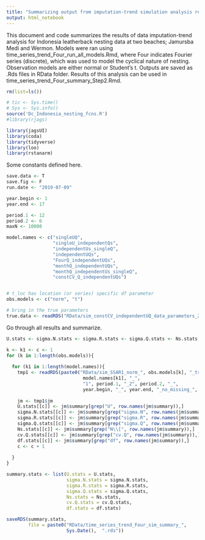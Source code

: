 ```yaml
---
title: "Summarizing output from imputation-trend simulation analysis results - Step 1"
output: html_notebook
---
```


This document and code summarizes the results of data imputation-trend analysis for Indonesia leatherback nesting data at two beaches; Jamursba Medi and Wermon. Models were ran using time_series_trend_Four_run_all_models.Rmd, where Four indicates Fourier series (discrete), which was used to model the cyclical nature of nesting. Observation models are either normal or Student's t.  Outputs are saved as .Rds files in RData folder. Results of this analysis can be used in time_series_trend_Four_summary_Step2.Rmd. 

```r
rm(list=ls())

# tic <- Sys.time()
# Sys <- Sys.info()
source('Dc_Indonesia_nesting_fcns.R')
#library(rjags)

library(jagsUI)
library(coda)
library(tidyverse)
library(loo)
library(rstanarm)
```


Some constants defined here.
```r
save.data <- T
save.fig <- F
run.date <- "2019-07-09"

year.begin <- 1
year.end <- 17

period.1 <- 12
period.2 <- 6
maxN <- 10000

model.names <- c("singleUQ", 
                 "singleU_independentQs",
                 "independentUs_singleQ", 
                 "independentUQs",
                 "FourQ_independentUQs", 
                 "monthQ_independentUQs",
                 "monthQ_independentUs_singleQ",
                 "constCV_Q_independentUQs")


# t_loc has location (or series) specific df parameter 
obs.models <- c("norm", "t") 

# bring in the true parameters
true.data <- readRDS("RData/sim_constCV_independentUQ_data_parameters_2019-07-08.rds")

```

Go through all results and summarize.

```r
U.stats <- sigma.N.stats <- sigma.R.stats <- sigma.Q.stats <- Ns.stats <- cv.Q.stats <- df.stats <- list() 

k <- k1 <- c <- 1
for (k in 1:length(obs.models)){
  
  for (k1 in 1:length(model.names)){
    tmp1 <- readRDS(paste0("RData/sim_SSAR1_norm_", obs.models[k], "_trend_Four_", 
                            model.names[k1], "_",
                            "1", period.1, "_2", period.2, "_",
                            year.begin, "_", year.end, "_no_missing_", run.date, ".rds"))
    
    jm <- tmp1$jm
    U.stats[[c]] <- jm$summary[grep("U", row.names(jm$summary)),]
    sigma.N.stats[[c]] <- jm$summary[grep("sigma.N", row.names(jm$summary)),]
    sigma.R.stats[[c]] <- jm$summary[grep("sigma.R", row.names(jm$summary)),]
    sigma.Q.stats[[c]] <- jm$summary[grep("sigma.Q", row.names(jm$summary)),]
    Ns.stats[[c]] <- jm$summary[grep("N\\[", row.names(jm$summary)),]
    cv.Q.stats[[c]] <- jm$summary[grep("cv.Q", row.names(jm$summary)),] 
    df.stats[[c]] <- jm$summary[grep("df", row.names(jm$summary)),] 
    c <- c + 1
    
  }
}

summary.stats <- list(U.stats = U.stats,
                      sigma.N.stats = sigma.N.stats,
                      sigma.R.stats = sigma.R.stats,
                      sigma.Q.stats = sigma.Q.stats,
                      Ns.stats = Ns.stats,
                      cv.Q.stats = cv.Q.stats,
                      df.stats = df.stats)

saveRDS(summary.stats, 
        file = paste0("RData/time_series_trend_Four_sim_summary_", 
                      Sys.Date(),  ".rds"))

```


